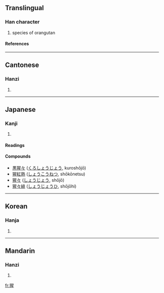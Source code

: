 ==Translingual==
===Han character===
{{Han char|rn=94|rad=犬|as=09|sn=12|four=4621<sub>4</sub>|canj=大竹日竹一 (KHAHM)}}
# species of orangutan
====References====
{{Han ref|kx=0714.210|dkj=20528|dj=1126.180|hdz=21356.170|uh=7329|ud=29481|bh=B556|bd=46422}}

----
==Cantonese==
===Hanzi===
{{yue-hanzi|jyut=|y=sing1}}
# {{defn|Cantonese}}

----
==Japanese==
===Kanji===
{{ja-kanji|grade=|rs=犬09}}
# {{defn|Japanese}} 
====Readings====
{{ja-readings|on=[[せい]] (sei), [[しょう]] (shō)|kun=[[あかいろ]] (akairo)}}
====Compounds====
*[[黒猩々]] ([[くろしょうじょう]], kuroshōjō)
*[[猩紅熱]] ([[しょうこうねつ]], shōkōnetsu)
*[[猩々]] ([[しょうじょう]], shōjō)
*[[猩々緋]] ([[しょうじょうひ]], shōjōhi)
----
==Korean==
===Hanja===
{{ko-hanja|hangeul=성|eumhun=|rv=seong|mr=sŏng|y=seng}}
# {{defn|Korean}}

----
==Mandarin==
===Hanzi===
{{cmn-hanzi|pin=[[xīng]] (xing1)|wg=hsing<sup>1</sup>}}
# {{defn|Mandarin}}

[[fr:猩]]
